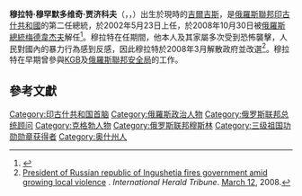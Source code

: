 {{Infobox Officeholder
|name=穆拉特·贾济科夫
| native_name = Мурат Зязиков
| native_name_lang = ru 
|image=Zyazikov Murat Magometovitch ex-president of Ingushetia republic of Russia.jpg
|imagesize=134px
|order=第2任[[印古什共和國總統|印古什共和國總統]]
|term_start= 2002年5月23日
|term_end= 2008年10月30日
|predecessor= {{link-ru|艾哈迈德·伊萨戈维奇·马尔萨戈夫|Мальсагов, Ахмед Исаевич|艾哈迈德·马尔萨戈夫}}{{small|（代理）}}
|successor= [[尤努斯-別克·葉夫庫羅夫|尤努斯-別克·葉夫庫羅夫]]
|birth_date={{Birth date and age|1957|9|10|df=yes}}
|birth_place= {{USSR}}[[吉爾吉斯蘇維埃社會主義共和國|吉爾吉斯蘇維埃社會主義共和國]][[奧什|奧什]]
|death_date=
|death_place=
|spouse        = Luiza Magometovna Zyazikova
|children      = 3
|party         = 無黨籍
|profession    = [[律師|律師]]、[[政治家|政治家]]
|religion      = [[伊斯蘭教|伊斯蘭教]][[遜尼派|遜尼派]]
|vicepresident = 
|alma_mater    = {{link-en|車臣國立大學|Chechen State University}}
|awards        = [[File:Orden_of_Courage.png|40 px]]
}}
'''穆拉特·穆罕默多维奇·贾济科夫'''（{{lang-ru|Мура́т Магоме́тович Зя́зиков}}，{{lang-inh|Заьзганаькъан Мурат}}，{{bd|1957年|9月10日|||}}）出生於現時的[[吉爾吉斯|吉爾吉斯]]，是[[俄羅斯聯邦|俄羅斯聯邦]][[印古什共和國|印古什共和國]]的第二任總統，於2002年5月23日上任，於2008年10月30日被[[俄羅斯總統|俄羅斯總統]][[德米特里·梅德韋杰夫|梅德韋杰夫]]解任<ref>{{Cite web |url=http://lenta.ru/news/2008/10/30/ingush/ |title=存档副本 |accessdate=2009-06-25 |archive-date=2009-06-28 |archive-url=https://web.archive.org/web/20090628095415/http://lenta.ru/news/2008/10/30/ingush/ |dead-url=no }}</ref>。穆拉特在任期間，他本人及其家屬多次受到恐怖襲擊，人民對國內的暴力行為感到反感，因此穆拉特於2008年3月解散政府並改選<ref>[http://iht.com/articles/ap/2008/03/12/europe/EU-GEN-Russia-Ingushetia.php President of Russian republic of Ingushetia fires government amid growing local violence] {{Wayback|url=http://iht.com/articles/ap/2008/03/12/europe/EU-GEN-Russia-Ingushetia.php |date=20081013215728 }}. ''International Herald Tribune''. [[March_12|March 12]], 2008.</ref>。穆拉特在早期曾參與[[KGB|KGB]]及[[俄羅斯聯邦安全局|俄羅斯聯邦安全局]]的工作。

==參考文獻==
{{commonscat|Murat Zyazikov}}
{{reflist}}

{{印古什共和国首脑}}
{{Authority control}}
[[Category:印古什共和国首脑|Category:印古什共和国首脑]]
[[Category:俄羅斯政治人物|Category:俄羅斯政治人物]]
[[Category:俄罗斯联邦总统顾问|Category:俄罗斯联邦总统顾问]]
[[Category:克格勃人物|Category:克格勃人物]]
[[Category:俄罗斯联邦穆斯林|Category:俄罗斯联邦穆斯林]]
[[Category:三级祖国功勋勋章获得者|Category:三级祖国功勋勋章获得者]]
[[Category:奥什州人|Category:奥什州人]]